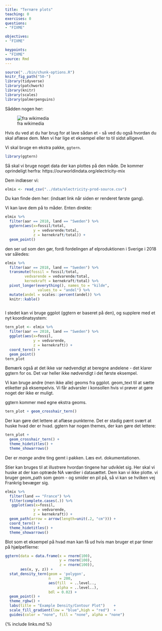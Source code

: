 ```yaml
---
title: "Ternære plots"
teaching: 0
exercises: 0
questions: 
- "FIXME"

objectives:
- "FIXME"

keypoints:
- "FIXME"
source: Rmd
---
```


```r
source("../bin/chunk-options.R")
knitr_fig_path("50-")
library(tidyverse)
library(patchwork)
library(knitr)
library(scales)
library(palmerpenguins)
```

Sådden nogen her:

![fra wikimedia](../fig/Ternary.example.plot.2.jpg)

Hvis du ved at du har brug for at lave sådan et - så ved du også
hvordan du skal aflæse dem. Men vi har lige et eksempel eller to
til sidst alligevel.

Vi skal bruge en ekstra pakke, `ggtern`.
```r
library(ggtern)
```
Så skal vi bruge noget data der kan plottes på den måde. De kommer
oprindeligt herfra:
https://ourworldindata.org/electricity-mix

Dem indlæser vi:
```r
elmix <- read_csv("../data/electricity-prod-source.csv")
```

Du kan finde dem her: (indsæt link når siden er renderet første gang).

Vi kan lave dem på to måder. Enten direkte:

```r
elmix %>% 
  filter(aar == 2018, land == "Sweden") %>% 
  ggtern(aes(x=fossil/total, 
             y = vedvarende/total, 
             z = kernekraft/total)) +
  geom_point()
```

den ser ud som den gør, fordi fordelingen af elproduktionen i 
Sverige i 2018 var således:

```r
elmix %>% 
  filter(aar == 2018, land == "Sweden") %>% 
  transmute(fossil = fossil/total,
         vedvarende = vedvarende/total,
         kernekraft = kernekraft/total) %>% 
  pivot_longer(everything(), names_to = "kilde",
               values_to = "andel") %>% 
  mutate(andel = scales::percent(andel)) %>% 
  knitr::kable()
  
```
I stedet kan vi bruge ggplot (ggtern er baseret på den), og supplere
med et nyt koordinatsystem:

```r
tern_plot <- elmix %>% 
  filter(aar == 2018, land == "Sweden") %>% 
  ggplot(aes(x=fossil, 
             y = vedvarende, 
             z = kernekraft)) +
  coord_tern() +
  geom_point()
tern_plot
```

Bemærk også at det ikke var nødvendigt at beregne andelene - det klarer
ggtern for os. Det var heller ikke nødvendigt i det første eksempel.

Vi kan bruge andre (men ikke alle) geoms fra ggplot. geom_text til
at sætte etiketter på eksempelvis. Vi får advarsler i konsollen hvis 
vi prøver at gøre noget der ikke er muligt.

ggtern kommer med egne ekstra geoms.
```r
tern_plot + geom_crosshair_tern()
```
Der kan gøre det lettere at aflæse punkterne. Det er stadig
pænt svært at huske hvad der er hvad. ggtern har nogen themes, der 
kan gøre det lettere:

```r
tern_plot +
  geom_crosshair_tern() +
  theme_hidetitles() +
  theme_showarrows() 
```
Der er *mange* andre ting gemt i pakken. Læs evt. dokumentationen.

Stier kan bruges til at illustrere hvordan tingene har udviklet sig. Her 
skal vi huske at der kan optræde NA værdier i datasættet. Dem kan vi 
ikke plotte. 
vi bruger geom_path som geom - og smider en pil på, så vi kan se
hvilken vej Frankrig bevæger sig.

```r
elmix %>% 
  filter(land == "France") %>% 
  filter(complete.cases(.)) %>%
   ggplot(aes(x=fossil, 
             y = vedvarende, 
             z = kernekraft)) +
  geom_path(arrow = arrow(length=unit(.2, "cm"))) +
  coord_tern() +
  theme_hidetitles() +
  theme_showarrows()

```

Blot som et eksempel på hvad man kan få ud hvis man bruger et 
par timer på hjælpefilerne:
```r
ggtern(data = data.frame(x = rnorm(100),
                         y = rnorm(100),
                         z = rnorm(100)),
       aes(x, y, z)) +
  stat_density_tern(geom = 'polygon',
                    n    = 200,
                    aes(fill  = ..level..,
                        alpha = ..level..),
                    bdl = 0.02) +
  geom_point() +
  theme_rgbw() +
  labs(title = "Example Density/Contour Plot")    +
  scale_fill_gradient(low = "blue",high = "red")  +
  guides(color = "none", fill = "none", alpha = "none")
```




{% include links.md %}
